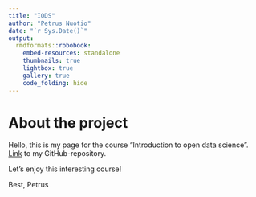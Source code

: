 ```yaml
---
title: "IODS"
author: "Petrus Nuotio"
date: "`r Sys.Date()`"
output:
  rmdformats::robobook:
    embed-resources: standalone
    thumbnails: true
    lightbox: true
    gallery: true
    code_folding: hide
---
```



# About the project

Hello, this is my page for the course "Introduction to open data science". [Link](https://github.com/petrusk4/IODS-project) to my GitHub-repository. 

Let's enjoy this interesting course!


Best, Petrus
